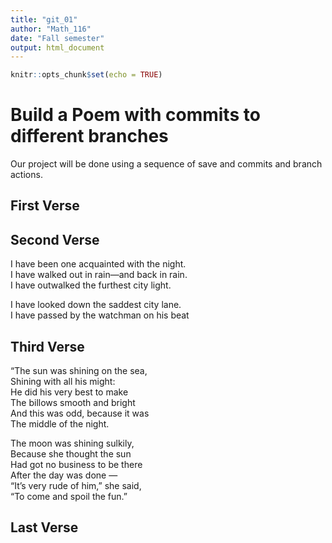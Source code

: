```yaml
---
title: "git_01"
author: "Math_116"
date: "Fall semester"
output: html_document
---
```


```r
knitr::opts_chunk$set(echo = TRUE)
```
# Build a Poem with commits to different branches
Our project will be done using a sequence of save and commits and branch actions.
<!-- Do not modify or change any text in "!--" bracketed areas such as this --- these are instructions to
you, if you change any of this the git program will notice it and compromise your git merging strategy !-->

## First Verse 
<!--Put the first five lines of a poem by Lewis Carrol in this section!-->

## Second Verse
<!--Put the first five lines of a poem by Robert Frost here!-->

I have been one acquainted with the night.    
I have walked out in rain—and back in rain.     
I have outwalked the furthest city light.    

I have looked down the saddest city lane.    
I have passed by the watchman on his beat     

## Third Verse
<!--Put the first two verses of The Walrus and the Carpenter here!-->

"The sun was shining on the sea,    
      Shining with all his might:    
He did his very best to make    
      The billows smooth and bright    
And this was odd, because it was    
      The middle of the night.    

The moon was shining sulkily,    
      Because she thought the sun    
Had got no business to be there      
      After the day was done —    
"It's very rude of him," she said,    
      "To come and spoil the fun."    
      

## Last Verse
<!--Put a short poem of your choice 8-20 lines,here!-->
